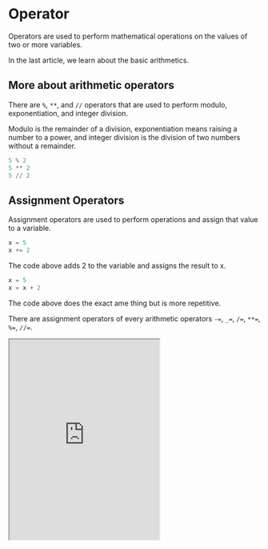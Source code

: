 # Operator

Operators are used to perform mathematical operations on the values of two or more variables.

In the last article, we learn about the basic arithmetics.

## More about arithmetic operators

There are `%`, `**`, and `//` operators that are used to perform modulo, exponentiation, and integer division.

Modulo is the remainder of a division, exponentiation means raising a number to a power, and integer division is the division of two numbers without a remainder.

```py
5 % 2
5 ** 2
5 // 2
```

## Assignment Operators

Assignment operators are used to perform operations and assign that value to a variable.

```py
x = 5
x += 2
```

The code above adds 2 to the variable and assigns the result to x.

```py
x = 5
x = x + 2
```

The code above does the exact ame thing but is more repetitive.

There are assignment operators of every arithmetic operators `-=`, `_=`, `/=`, `**=`, `%=`, `//=`.

<iframe
  loading="lazy"
  title="Python IDLE Trinket"
  src="https://trinket.io/embed/python3/6bc8341f11"
  height="400"
/>

## Comparison Operators

Comparison Operators compare two values and return a boolean value.

```py
5 > 2
5 < 2
5 == 2
5 != 2
5 >= 2
5 <= 2
```

Note that they return boolean values.

`==` returns whether two values are the same while `!=` returns whether two values are different.

<iframe
  loading="lazy"
  title="Python IDLE Trinket"
  src="https://trinket.io/embed/python3/39a09b977e"
  height="400"
/>

## Logical Operators

Logical operators are used to combine boolean values.

```py
True and True
True and False
False and True
False and False
True or True
True or False
False or True
False or False
```


<Quiz
  quiz={{
    quizTitle: 'Python Quiz 8',
    quizSynopsis: 'Different Operators',
    nrOfQuestions: '4',
    questions: [
      {
        question: '(1 + 2) * 3 == 6',
        questionType: 'text',
        answerSelectionType: 'single',
        answers: ['True', 'False'],
        correctAnswer: '2',
        explanation:
          'The correct answer is False. (1 + 2) is 3 and 3 * 3 is not equal to 6.',
        point: '25',
      },
      {
        question: '1 + 2 + 3 <= 6',
        questionType: 'text',
        answerSelectionType: 'single',
        answers: ['True', 'False'],
        correctAnswer: '1',
        explanation: '1 + 2 + 3 is 6 and 6 is not less than or equal to 6.',
        point: '25',
      },
      {
        question: '1 + 2 + 3 != 6',
        questionType: 'text',
        answerSelectionType: 'single',
        answers: ['True', 'False'],
        correctAnswer: '2',
        explanation: '1 + 2 + 3 is 6 and 6 is equal to 6',
        point: '25',
      },
      {
        question: '1 + 2 + 3 > 6',
        questionType: 'text',
        answerSelectionType: 'single',
        answers: ['True', 'False'],
        correctAnswer: '2',
        explanation: '1 + 2 + 3 is 6 and 6 is not greater than 6',
        point: '25',
      },
    ],
  }}
/>
